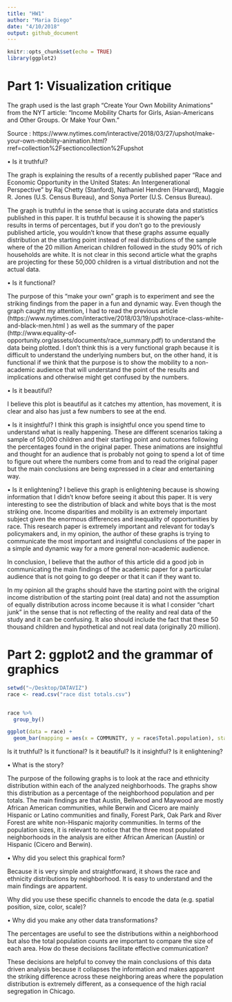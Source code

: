 ```yaml
---
title: "HW1"
author: "Maria Diego"
date: "4/10/2018"
output: github_document
---
```


```r
knitr::opts_chunk$set(echo = TRUE)
library(ggplot2)


```

# Part 1: Visualization critique

The graph used is the last graph "Create Your Own Mobility Animations" from the NYT article: "Income Mobility Charts for Girls, Asian-Americans and Other Groups. Or Make Your Own."

Source : https://www.nytimes.com/interactive/2018/03/27/upshot/make-your-own-mobility-animation.html?rref=collection%2Fsectioncollection%2Fupshot

•	Is it truthful?

The graph is explaining the results of a recently published paper “Race and Economic Opportunity in the United States: An Intergenerational Perspective” by Raj Chetty (Stanford), Nathaniel Hendren (Harvard), Maggie R. Jones (U.S. Census Bureau), and Sonya Porter (U.S. Census Bureau). 

The graph is truthful in the sense that is using accurate data and statistics published in this paper. It is truthful because it is showing the paper’s results in terms of percentages, but if you don’t go to the previously published article, you wouldn’t know that these graphs assume equally distribution at the starting point instead of real distributions of the sample where of the 20 million American children followed in the study 90% of rich households are white. It is not clear in this second article what the graphs are projecting for these 50,000 children is a virtual distribution and not the actual data. 

•	Is it functional?

The purpose of this “make your own” graph is to experiment and see the striking findings from the paper in a fun and dynamic way. Even though the graph caught my attention, I had to read the previous article (https://www.nytimes.com/interactive/2018/03/19/upshot/race-class-white-and-black-men.html )  as well as the summary of the paper (http://www.equality-of-opportunity.org/assets/documents/race_summary.pdf) to understand the data being plotted. I don’t think this is a very functional graph because it is difficult to understand the underlying numbers but, on the other hand, it is functional if we think that the purpose is to show the mobility to a non-academic audience that will understand the point of the results and implications and otherwise might get confused by the numbers. 

•	Is it beautiful?

I believe this plot is beautiful as it catches my attention, has movement, it is clear and also has just a few numbers to see at the end. 

•	Is it insightful?
I think this graph is insightful once you spend time to understand what is really happening. These are different scenarios taking a sample of 50,000 children and their starting point and outcomes following the percentages found in the original paper. These animations are insightful and thought for an audience that is probably not going to spend a lot of time to figure out where the numbers come from and to read the original paper but the main conclusions are being expressed in a clear and entertaining way. 

•	Is it enlightening?
I believe this graph is enlightening because is showing information that I didn’t know before seeing it about this paper. It is very interesting to see the distribution of black and white boys that is the most striking one. Income disparities and mobility is an extremely important subject given the enormous differences and inequality of opportunities by race. This research paper is extremely important and relevant for today’s policymakers and, in my opinion, the author of these graphs is trying to communicate the most important and insightful conclusions of the paper in a simple and dynamic way for a more general non-academic audience. 

In conclusion, I believe that the author of this article did a good job in communicating the main findings of the academic paper for a particular audience that is not going to go deeper or that it can if they want to. 

In my opinion all the graphs should have the starting point with the original income distribution of the starting point (real data) and not the assumption of equally distribution across income because it is what I consider “chart junk” in the sense that is not reflecting of the reality and real data of the study and it can be confusing. It also should include the fact that these 50 thousand children and hypothetical and not real data (originally 20 million).


# Part 2: ggplot2 and the grammar of graphics


```r
setwd("~/Desktop/DATAVIZ")
race <- read.csv("race dist totals.csv")


race %>%
  group_by()

ggplot(data = race) + 
  geom_bar(mapping = aes(x = COMMUNITY, y = race$Total.population), stat = "identity")
```


Is it truthful?
Is it functional?
Is it beautiful?
Is it insightful?
Is it enlightening?

 • What is the story?

The purpose of the following graphs is to look at the race and ethnicity distribution within each of the analyzed neighborhoods. The graphs show this distribution as a percentage of the neighborhood population and per totals. The main findings are that Austin, Bellwood and Maywood are mostly African American communities, while Berwin and Cicero are mainly Hispanic or Latino communities and finally, Forest Park, Oak Park and River Forest are white non-Hispanic majority communities. In terms of the population sizes, it is relevant to notice that the three most populated neighborhoods in the analysis are either African American (Austin) or Hispanic (Cicero and Berwin). 

 • Why did you select this graphical form?

Because it is very simple and straightforward, it shows the race and ethnicity distributions by neighborhood. It is easy to understand and the main findings are appartent. 

Why did you use these specific channels to encode the data (e.g. spatial position, size, color, scale)?

 • Why did you make any other data transformations?

The percentages are useful to see the distributions within a neighborhood but also the total population counts are important to compare the size of each area. 
How do these decisions facilitate effective communication?

These decisions are helpful to convey the main conclusions of this data driven analysis because it collapses the information and makes apparent the striking difference across these neighboring areas where the population distribution is extremely different, as a consequence of the high racial segregation in Chicago.


